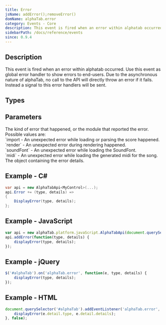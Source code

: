 ```yaml
---
title: Error
jsName: addError();removeError()
domName: alphaTab.error
category: Events - Core
description: This event is fired when an error within alphatab occurred.
sidebarPath: /docs/reference/events
since: 0.9.4
---
```



## Description
This event is fired when an error within alphatab occurred. Use this event as global error handler to show errors
to end-users. Due to the asynchronous nature of alphaTab, no call to the API will directly throw an error if it fails.
Instead a signal to this error handlers will be sent. 

<EventDescription metadata={metadata} />

## Types

<TypeTable>
    <TypeRow type="net" name="Action<string,Exception>" />    
    <TypeRow type="js" name="function(type,details)" />    
</TypeTable>

## Parameters

<ParameterTable>
    <ParameterRow platform="all" name="type" type="string">
        The kind of error that happened, or the module that reported the error. Possible values are: <br />
        `import  - An unexpected error while loading or parsing the score happened.<br />
        `render` - An unexpected error during rendering happened.<br />
        `soundFont` - An unexpected error while loading the SoundFont.<br />
        `midi` - An unexpected error while loading the generated midi for the song.
    </ParameterRow>
    <ParameterRow platform="all" name="details" type="System.Exception">
        The object containing the error details. 
    </ParameterRow>
</ParameterTable>

## Example - C#

```cs
var api = new AlphaTabApi<MyControl>(...);
api.Error += (type, details) => 
{
    DisplayError(type, details);
};
```


## Example - JavaScript

```js
var api = new alphaTab.platform.javaScript.AlphaTabApi(document.querySelector('#alphaTab'));
api.addError(function(type, details) {
    displayError(type, details);
});
```

## Example - jQuery

```js
$('#alphaTab').on('alphaTab.error', function(e, type, details) {
    displayError(type, details);
});
```

## Example - HTML

```js
document.querySelector('#alphaTab').addEventListener('alphaTab.error', function(e) {
    displayError(e.detail.type, e.detail.details);
}, false);
```
